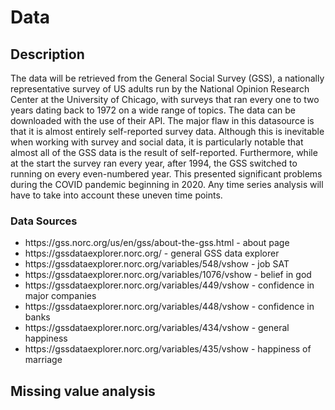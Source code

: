 # Data

## Description

The data will be retrieved from the General Social Survey (GSS), a nationally representative survey of US adults run by the National Opinion Research Center at the University of Chicago, with surveys that ran every one to two years dating back to 1972 on a wide range of topics. The data can be downloaded with the use of their API.
The major flaw in this datasource is that it is almost entirely self-reported survey data. Although this is inevitable when working with survey and social data, it is particularly notable that almost all of the GSS data is the result of self-reported. Furthermore, while at the start the survey ran every year, after 1994, the GSS switched to running on every even-numbered year. This presented significant problems during the COVID pandemic beginning in 2020. Any time series analysis will have to take into account these uneven time points.

### Data Sources

 * https://gss.norc.org/us/en/gss/about-the-gss.html - about page
 * https://gssdataexplorer.norc.org/ - general GSS data explorer
 * https://gssdataexplorer.norc.org/variables/548/vshow  - job SAT
 * https://gssdataexplorer.norc.org/variables/1076/vshow - belief in god
 * https://gssdataexplorer.norc.org/variables/449/vshow - confidence in major companies
 * https://gssdataexplorer.norc.org/variables/448/vshow - confidence in banks
 * https://gssdataexplorer.norc.org/variables/434/vshow - general happiness
 * https://gssdataexplorer.norc.org/variables/435/vshow - happiness of marriage
 
## Missing value analysis

